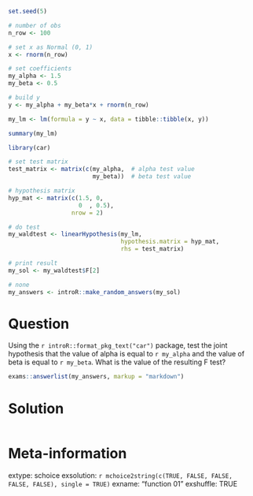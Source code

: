 ```r
set.seed(5)

# number of obs
n_row <- 100

# set x as Normal (0, 1)
x <- rnorm(n_row)

# set coefficients
my_alpha <- 1.5
my_beta <- 0.5

# build y
y <- my_alpha + my_beta*x + rnorm(n_row)

my_lm <- lm(formula = y ~ x, data = tibble::tibble(x, y))

summary(my_lm)

library(car)

# set test matrix
test_matrix <- matrix(c(my_alpha,  # alpha test value
                        my_beta))  # beta test value

# hypothesis matrix 
hyp_mat <- matrix(c(1.5, 0,
                    0  , 0.5),
                  nrow = 2)

# do test
my_waldtest <- linearHypothesis(my_lm, 
                                hypothesis.matrix = hyp_mat, 
                                rhs = test_matrix)

# print result
my_sol <- my_waldtest$F[2]
```

```r
# none
my_answers <- introR::make_random_answers(my_sol)
```

Question
========

Using the `r introR::format_pkg_text("car")` package, test the joint hypothesis that the value of alpha is equal to `r my_alpha` and the value of beta is equal to `r my_beta`. What is the value of the resulting F test?

```r
exams::answerlist(my_answers, markup = "markdown")
```

Solution
================

```r
```


Meta-information
================
extype: schoice
exsolution: `r mchoice2string(c(TRUE, FALSE, FALSE, FALSE, FALSE), single = TRUE)`
exname: "function 01"
exshuffle: TRUE

